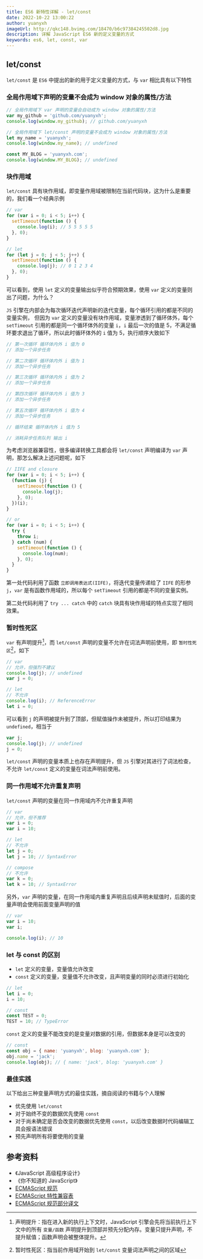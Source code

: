```yaml
---
title: ES6 新特性详解 - let/const
date: 2022-10-22 13:00:22
author: yuanyxh
imageUrl: http://qkc148.bvimg.com/18470/b6c97384245502d8.jpg
description: 详解 JavaScript ES6 新的定义变量的方式
keywords: es6, let, const, var
---
```


## let/const

`let/const` 是 `ES6` 中提出的新的用于定义变量的方式，与 `var` 相比具有以下特性

### 全局作用域下声明的变量不会成为 window 对象的属性/方法

```javascript
// 全局作用域下 var 声明的变量会自动成为 window 对象的属性/方法
var my_github = 'github.com/yuanyxh';
console.log(window.my_github); // github.com/yuanyxh

// 全局作用域下 let/const 声明的变量不会成为 window 对象的属性/方法
let my_name = 'yuanyxh';
console.log(window.my_name); // undefined

const MY_BLOG = 'yuanyxh.com';
console.log(window.MY_BLOG); // undefined
```

### 块作用域

`let/const` 具有块作用域，即变量作用域被限制在当前代码块，这为什么是重要的，我们看一个经典示例

```javascript
// var
for (var i = 0; i < 5; i++) {
  setTimeout(function () {
    console.log(i); // 5 5 5 5 5
  }, 0);
}

// let
for (let j = 0; j < 5; j++) {
  setTimeout(function () {
    console.log(j); // 0 1 2 3 4
  }, 0);
}
```

可以看到，使用 `let` 定义的变量输出似乎符合预期效果，使用 `var` 定义的变量则出了问题，为什么？

`JS` 引擎在内部会为每次循环迭代声明新的迭代变量，每个循环引用的都是不同的变量实例， 但因为 `var` 定义的变量没有块作用域，变量渗透到了循环体外，每个 `setTimeout` 引用的都是同一个循环体外的变量 `i`，`i` 最后一次的值是 5，不满足循环要求退出了循环，所以此时循环体外的 `i` 值为 5，执行顺序大致如下

```javascript
// 第一次循环 循环体内外 i 值为 0
// 添加一个异步任务

// 第二次循环 循环体内外 i 值为 1
// 添加一个异步任务

// 第三次循环 循环体内外 i 值为 2
// 添加一个异步任务

// 第四次循环 循环体内外 i 值为 3
// 添加一个异步任务

// 第五次循环 循环体内外 i 值为 4
// 添加一个异步任务

// 循环结束 循环体内外 i 值为 5

// 消耗异步任务队列 输出 i
```

为考虑浏览器兼容性，很多编译转换工具都会将 `let/const` 声明编译为 `var` 声明，那怎么解决上述问题呢，如下

```javascript
// IIFE and closure
for (var i = 0; i < 5; i++) {
  (function (j) {
    setTimeout(function () {
      console.log(j);
    }, 0);
  })(i);
}

// or
for (var i = 0; i < 5; i++) {
  try {
    throw i;
  } catch (num) {
    setTimeout(function () {
      console.log(num);
    }, 0);
  }
}
```

第一处代码利用了函数 `立即调用表达式(IIFE)`，将迭代变量传递给了 `IIFE` 的形参 `j`，`var` 是有函数作用域的，所以每个 `setTimeout` 引用的都是不同的变量实例。

第二处代码利用了 `try ... catch` 中的 `catch` 块具有块作用域的特点实现了相同效果。

### 暂时性死区

`var` 有声明提升[^声明提升]，而 `let/const` 声明的变量不允许在词法声明前使用，即 `暂时性死区`[^暂时性死区]，如下

```javascript
// var
// 允许，但强烈不建议
console.log(j); // undefined
var j = 0;

// let
// 不允许
console.log(i); // ReferenceError
let i = 0;
```

可以看到 `j` 的声明被提升到了顶部，但赋值操作未被提升，所以打印结果为 `undefined`，相当于

```javascript
var j;
console.log(j); // undefined
j = 0;
```

`let/const` 声明的变量本质上也存在声明提升，但 `JS` 引擎对其进行了词法检查，不允许 `let/const` 定义的变量在词法声明前使用。

### 同一作用域不允许重复声明

`let/const` 声明的变量在同一作用域内不允许重复声明

```javascript
// var
// 允许，但不推荐
var i = 0;
var i = 10;

// let
// 不允许
let j = 0;
let j = 10; // SyntaxError

// compose
// 不允许
var k = 0;
let k = 10; // SyntaxError
```

另外，`var` 声明的变量，在同一作用域内重复声明且后续声明未赋值时，后面的变量声明会使用前面变量声明的值

```javascript
// var
var i = 10;
var i;

console.log(i); // 10
```

### let 与 const 的区别

- `let` 定义的变量，变量值允许改变
- `const` 定义的变量，变量值不允许改变，且声明变量的同时必须进行初始化

```javascript
// let
let i = 0;
i = 10;

// const
const TEST = 0;
TEST = 10; // TypeError
```

`const` 定义的变量不能改变的是变量对数据的引用，但数据本身是可以改变的

```javascript
// const
const obj = { name: 'yuanyxh', blog: 'yuanyxh.com' };
obj.name = 'jack';
console.log(obj); // { name: 'jack', blog: 'yuanyxh.com' }
```

### 最佳实践

以下给出三种变量声明方式的最佳实践，摘自阅读的书籍与个人理解

- 优先使用 `let/const`
- 对于始终不变的数据优先使用 `const`
- 对于尚未确定是否会改变的数据优先使用 `const`，以后改变数据时代码编辑工具会报语法错误
- 预先声明所有将要使用的变量

## 参考资料

- 《JavaScript 高级程序设计》
- 《你不知道的 JavaScript》
- [ECMAScript 规范]
- [ECMAScript 特性兼容表]
- [ECMAScript 规范部分译文]

[^声明提升]: 声明提升：指在进入新的执行上下文时，JavaScript 引擎会先将当前执行上下文中的所有 `变量/函数` 声明提升到顶部并预先分配内存。变量只提升声明，不提升赋值；函数声明会被整体提升。
[^暂时性死区]: 暂时性死区：指当前作用域开始到 `let/const` 变量词法声明之间的区域

[ECMAScript 规范]: https://www.ecma-international.org/publications-and-standards/standards/ecma-262/
[ECMAScript 特性兼容表]: https://kangax.github.io/compat-table/es6/
[ECMAScript 规范部分译文]: https://ecma262.docschina.org/#sec-overview
